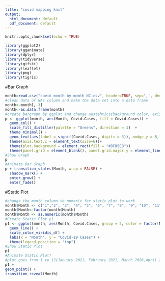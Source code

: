 ```yaml
---
title: "covid mapping knit"
output:
  html_document: default
  pdf_document: default
---
```


```r
knitr::opts_chunk$set(echo = TRUE)
```

```r
library(ggplot2)
library(gganimate)
library(dplyr)
library(tidyverse)
library(gifski)
library(leaflet)
library(png)
library(tigris)
```
#Bar Graph
```r
month=read.csv("covid month by month NC.csv", header=TRUE, sep=',', dec='.', stringsAsFactors=FALSE)
#clean data of NAs column and make the data set into a data frame
month<-month[,-3]
month<-as.data.frame(month)
#create bargraph by ggplot and change aestehtics(background color, axis title font size, bar color)
p <- ggplot(month, aes(Month, Covid.Cases, fill = Covid.Cases)) +
  geom_col() +  
  scale_fill_distiller(palette = "Greens", direction = 1)  +
  theme_minimal() +  
  geom_text(aes(label = signif(Covid.Cases, digits = 3)), nudge_y = 8, color="red") +
  theme(axis.text.x = element_text(size=6))+
  theme(plot.background = element_rect(fill = "#BFD5E3"))
  theme(panel.grid = element_blank(), panel.grid.major.y = element_line(color = "black"), panel.ontop = TRUE)
#Show Graph
p
#Animate Bar Graph
p + transition_states(Month, wrap = FALSE) +
  shadow_mark() +
  enter_grow() +
  enter_fade()
```
#Static Plot
```r
#change the month column to numeric for static plot to work
month$Month <- c("1","2", "3", "4", "5", "6", "7", "8", "9", "10", "11", "12")
month$Month<-factor(month$Month)
month$Month <- as.numeric(month$Month)
#Create Static Plot p1
p1 <- ggplot(month, aes(Month, Covid.Cases, group = 2, color = factor(Month))) +
  geom_line() +
  scale_color_viridis_d() +
  labs(x = "Month", y = "Covid-19 Cases") +
  theme(legend.position = "top")
#Show Static Plot
p1
#Animate Static Plot!
#plot goes from 1 to 12(January 2021, February 2021, March 2020,April 2020...December 2020)
p1 + 
geom_point() +
transition_reveal(Month)
```
